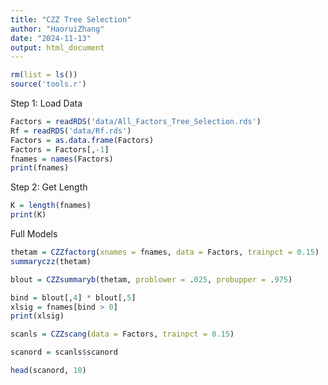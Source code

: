 ---
title: "CZZ Tree Selection"
author: "HaoruiZhang"
date: "2024-11-13"
output: html_document
---

```{r}
rm(list = ls())
source('tools.r')
```


Step 1: Load Data
```{r}
Factors = readRDS('data/All_Factors_Tree_Selection.rds')
Rf = readRDS('data/Rf.rds')
Factors = as.data.frame(Factors)
Factors = Factors[,-1]
fnames = names(Factors)
print(fnames)
```
Step 2: Get Length
```{r}
K = length(fnames)
print(K)
```
Full Models
```{r}
thetam = CZZfactorg(xnames = fnames, data = Factors, trainpct = 0.15)
summaryczz(thetam)
```

```{r}
blout = CZZsummaryb(thetam, problower = .025, probupper = .975)
```

```{r}
bind = blout[,4] * blout[,5]
xlsig = fnames[bind > 0]
print(xlsig)
```

```{r}
scanls = CZZscang(data = Factors, trainpct = 0.15)
```
```{r}
scanord = scanls$scanord

head(scanord, 10)
```
